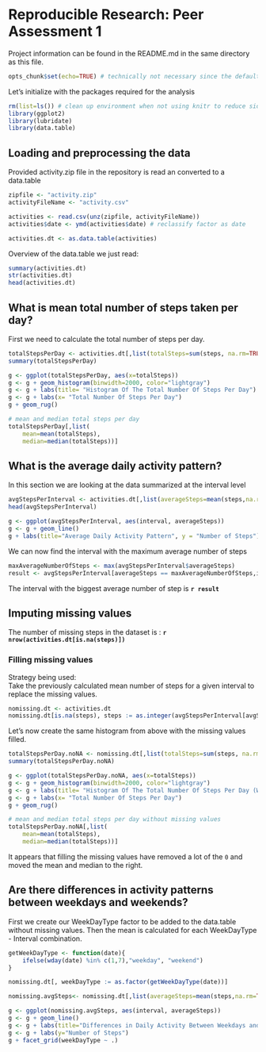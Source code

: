 # Reproducible Research: Peer Assessment 1

Project information can be found in the README.md in the same directory as this file.

```r
opts_chunk$set(echo=TRUE) # technically not necessary since the default is TRUE
```

Let's initialize with the packages required for the analysis
```r
rm(list=ls()) # clean up environment when not using knitr to reduce side effects
library(ggplot2)
library(lubridate)
library(data.table)
```

## Loading and preprocessing the data
Provided activity.zip file in the repository is read an converted to a data.table
```r
zipfile <- "activity.zip"
activityFileName <- "activity.csv"

activities <- read.csv(unz(zipfile, activityFileName))
activities$date <- ymd(activities$date) # reclassify factor as date

activities.dt <- as.data.table(activities)
```

Overview of the data.table we just read:
```r
summary(activities.dt)
str(activities.dt)
head(activities.dt)
```

## What is mean total number of steps taken per day?
First we need to calculate the total number of steps per day.
```r
totalStepsPerDay <- activities.dt[,list(totalSteps=sum(steps, na.rm=TRUE)), by=date]
summary(totalStepsPerDay)

g <- ggplot(totalStepsPerDay, aes(x=totalSteps))
g <- g + geom_histogram(binwidth=2000, color="lightgray")
g <- g + labs(title= "Histogram Of The Total Number Of Steps Per Day")
g <- g + labs(x= "Total Number Of Steps Per Day")
g + geom_rug() 

# mean and median total steps per day
totalStepsPerDay[,list(
    mean=mean(totalSteps), 
    median=median(totalSteps))]
```

## What is the average daily activity pattern?
In this section we are looking at the data summarized at the interval level
```r
avgStepsPerInterval <- activities.dt[,list(averageSteps=mean(steps,na.rm=TRUE)), by=interval]
head(avgStepsPerInterval)
```

```r
g <- ggplot(avgStepsPerInterval, aes(interval, averageSteps))
g <- g + geom_line()
g + labs(title="Average Daily Activity Pattern", y = "Number of Steps")
```

We can now find the interval with the maximum average number of steps
```r
maxAverageNumberOfSteps <- max(avgStepsPerInterval$averageSteps)
result <- avgStepsPerInterval[averageSteps == maxAverageNumberOfSteps,interval]
```
The interval with the biggest average number of step is **`r result`**

## Imputing missing values
The number of missing steps in the dataset is : **`r nrow(activities.dt[is.na(steps)])`**

### Filling missing values
Strategy being used:  
Take the previously calculated mean number of steps for a given interval to replace the missing values.
```r
nomissing.dt <- activities.dt
nomissing.dt[is.na(steps), steps := as.integer(avgStepsPerInterval[avgStepsPerInterval$interval == interval,averageSteps])]
```

Let's now create the same histogram from above with the missing values filled.
```r
totalStepsPerDay.noNA <- nomissing.dt[,list(totalSteps=sum(steps, na.rm=TRUE)), by=date]
summary(totalStepsPerDay.noNA)

g <- ggplot(totalStepsPerDay.noNA, aes(x=totalSteps))
g <- g + geom_histogram(binwidth=2000, color="lightgray")
g <- g + labs(title= "Histogram Of The Total Number Of Steps Per Day (Without NA)")
g <- g + labs(x= "Total Number Of Steps Per Day")
g + geom_rug() 

# mean and median total steps per day without missing values
totalStepsPerDay.noNA[,list(
    mean=mean(totalSteps), 
    median=median(totalSteps))]
```

It appears that filling the missing values have removed a lot of the `0` and moved the mean and median to the right. 

## Are there differences in activity patterns between weekdays and weekends?
First we create our WeekDayType factor to be added to the data.table without missing values. Then the mean is calculated for each WeekDayType - Interval combination. 
```r
getWeekDayType <- function(date){
    ifelse(wday(date) %in% c(1,7),"weekday", "weekend")
}

nomissing.dt[, weekDayType := as.factor(getWeekDayType(date))]

nomissing.avgSteps<- nomissing.dt[,list(averageSteps=mean(steps,na.rm=TRUE)), by=list(weekDayType,interval)]

g <- ggplot(nomissing.avgSteps, aes(interval, averageSteps))
g <- g + geom_line()
g <- g + labs(title="Differences in Daily Activity Between Weekdays and Weekends")
g <- g + labs(y="Number of Steps")
g + facet_grid(weekDayType ~ .)
```

